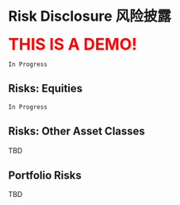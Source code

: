 # Risk Disclosure 风险披露

<span style="color:red;font-weight:700;font-size:32px">THIS IS A DEMO!</span>  

`In Progress`

## Risks: Equities  

`In Progress`

## Risks: Other Asset Classes

TBD  

## Portfolio Risks  

TBD  





